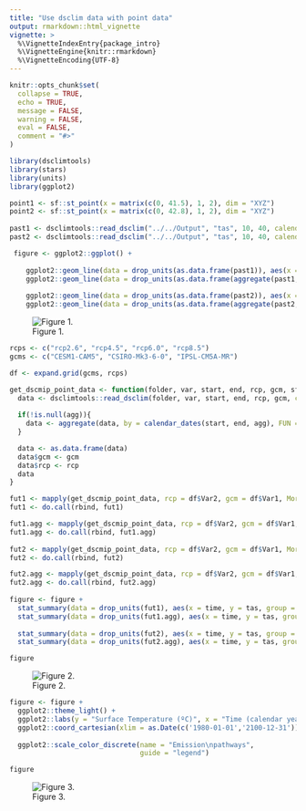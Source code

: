 ```yaml
---
title: "Use dsclim data with point data"
output: rmarkdown::html_vignette
vignette: >
  %\VignetteIndexEntry{package_intro}
  %\VignetteEngine{knitr::rmarkdown}
  %\VignetteEncoding{UTF-8}
---
```


```r
knitr::opts_chunk$set(
  collapse = TRUE,
  echo = TRUE,
  message = FALSE,
  warning = FALSE,
  eval = FALSE,
  comment = "#>"
)
```



```r
library(dsclimtools)
library(stars)
library(units)
library(ggplot2)

point1 <- sf::st_point(x = matrix(c(0, 41.5), 1, 2), dim = "XYZ")
point2 <- sf::st_point(x = matrix(c(0, 42.8), 1, 2), dim = "XYZ")
  
past1 <- dsclimtools::read_dsclim("../../Output", "tas", 10, 40, calendar_dates = TRUE, sf = point1, proxy = FALSE)
past2 <- dsclimtools::read_dsclim("../../Output", "tas", 10, 40, calendar_dates = TRUE, sf = point2, proxy = FALSE)

 figure <- ggplot2::ggplot() +
    
    ggplot2::geom_line(data = drop_units(as.data.frame(past1)), aes(x = time, y = tas), color = "#56B4E9", alpha = 0.3) + 
    ggplot2::geom_line(data = drop_units(as.data.frame(aggregate(past1, by = calendar_dates(10, 41, "1 year"), FUN = mean, na.rm = TRUE))), aes(x = time, y = tas), color = "#56B4E9") + 
    
    ggplot2::geom_line(data = drop_units(as.data.frame(past2)), aes(x = time, y = tas), color = "#E69F00", alpha = 0.3) + 
    ggplot2::geom_line(data = drop_units(as.data.frame(aggregate(past2, by = calendar_dates(10, 41, "1 year"), FUN = mean, na.rm = TRUE))), aes(x = time, y = tas), color = "#E69F00")
```

![Figure 1.](figures/a2/a2_fig_past.png)

```r

rcps <- c("rcp2.6", "rcp4.5", "rcp6.0", "rcp8.5")
gcms <- c("CESM1-CAM5", "CSIRO-Mk3-6-0", "IPSL-CM5A-MR")

df <- expand.grid(gcms, rcps)

get_dscmip_point_data <- function(folder, var, start, end, rcp, gcm, sf, agg = NULL){
  data <- dsclimtools::read_dsclim(folder, var, start, end, rcp, gcm, calendar_dates = TRUE, sf, proxy = FALSE)
  
  if(!is.null(agg)){
    data <- aggregate(data, by = calendar_dates(start, end, agg), FUN = mean, na.rm = TRUE)
  } 

  data <- as.data.frame(data)
  data$gcm <- gcm
  data$rcp <- rcp
  data
} 

fut1 <- mapply(get_dscmip_point_data, rcp = df$Var2, gcm = df$Var1, MoreArgs = list(folder = "../../Output", var = "tas", start = 41, end = 150, sf = point1), SIMPLIFY = FALSE)
fut1 <- do.call(rbind, fut1)

fut1.agg <- mapply(get_dscmip_point_data, rcp = df$Var2, gcm = df$Var1, MoreArgs = list(folder = "../../Output", var = "tas", start = 41, end = 150, sf = point1, agg = "1 year"), SIMPLIFY = FALSE)
fut1.agg <- do.call(rbind, fut1.agg)
  
fut2 <- mapply(get_dscmip_point_data, rcp = df$Var2, gcm = df$Var1, MoreArgs = list(folder = "../../Output", var = "tas", start = 41, end = 150, sf = point2), SIMPLIFY = FALSE)
fut2 <- do.call(rbind, fut2)

fut2.agg <- mapply(get_dscmip_point_data, rcp = df$Var2, gcm = df$Var1, MoreArgs = list(folder = "../../Output", var = "tas", start = 41, end = 150, sf = point2, agg = "1 year"), SIMPLIFY = FALSE)
fut2.agg <- do.call(rbind, fut2.agg)
  
figure <- figure + 
  stat_summary(data = drop_units(fut1), aes(x = time, y = tas, group = rcp, color = rcp), fun = mean, geom = 'line', alpha = 0.3) +
  stat_summary(data = drop_units(fut1.agg), aes(x = time, y = tas, group = rcp, color = rcp), fun = mean, geom = 'line') +
  
  stat_summary(data = drop_units(fut2), aes(x = time, y = tas, group = rcp, color = rcp), fun = mean, geom = 'line', alpha = 0.3) +
  stat_summary(data = drop_units(fut2.agg), aes(x = time, y = tas, group = rcp, color = rcp), fun = mean, geom = 'line')

figure
```

![Figure 2.](figures/a2/a2_fig_past_future.png)



```r
figure <- figure +
  ggplot2::theme_light() +
  ggplot2::labs(y = "Surface Temperature (ºC)", x = "Time (calendar years)") +
  ggplot2::coord_cartesian(xlim = as.Date(c('1980-01-01','2100-12-31'))) +
    
  ggplot2::scale_color_discrete(name = "Emission\npathways",
                                guide = "legend")

figure 


```
![Figure 3. ](figures/a2/a2_fig_beautified.png)
